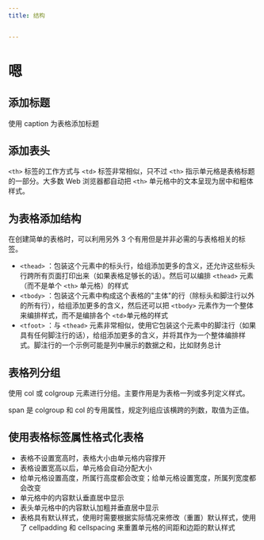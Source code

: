 ```yaml
---
title: 结构


---
```


# 嗯

## 添加标题

使用 caption 为表格添加标题

## 添加表头

`<th>` 标签的工作方式与 `<td>` 标签非常相似，只不过 `<th>` 指示单元格是表格标题的一部分。大多数 Web 浏览器都自动把 `<th>` 单元格中的文本呈现为居中和粗体样式。

## 为表格添加结构

在创建简单的表格时，可以利用另外 3 个有用但是并非必需的与表格相关的标签。

- `<thead>` ：包装这个元素中的标头行，给组添加更多的含义，还允许这些标头行跨所有页面打印出来（如果表格足够长的话）。然后可以编排 `<thead>` 元素（而不是单个 `<th>` 单元格）的样式
- `<tbody>` ：包装这个元素中构成这个表格的"主体"的行（除标头和脚注行以外的所有行），给组添加更多的含义，然后还可以把 `<tbody>` 元素作为一个整体来编排样式，而不是编排各个 `<td>`单元格的样式
- `<tfoot>` ：与 `<thead>` 元素非常相似，使用它包装这个元素中的脚注行（如果具有任何脚注行的话），给组添加更多的含义，并将其作为一个整体编排样式。脚注行的一个示例可能是列中展示的数据之和，比如财务总计

## 表格列分组

使用 col 或 colgroup 元素进行分组。主要作用是为表格一列或多列定义样式。

span 是 colgroup 和 col 的专用属性，规定列组应该横跨的列数，取值为正值。

## 使用表格标签属性格式化表格

- 表格不设置宽高时，表格大小由单元格内容撑开
- 表格设置宽高以后，单元格会自动分配大小
- 给单元格设置高度，所属行高度都会改变；给单元格设置宽度，所属列宽度都会改变
- 单元格中的内容默认垂直居中显示
- 表头单元格中的内容默认加粗并垂直居中显示
- 表格具有默认样式，使用时需要根据实际情况来修改（重置）默认样式，使用了 cellpadding 和 cellspacing 来重置单元格的间距和边距的默认样式

            